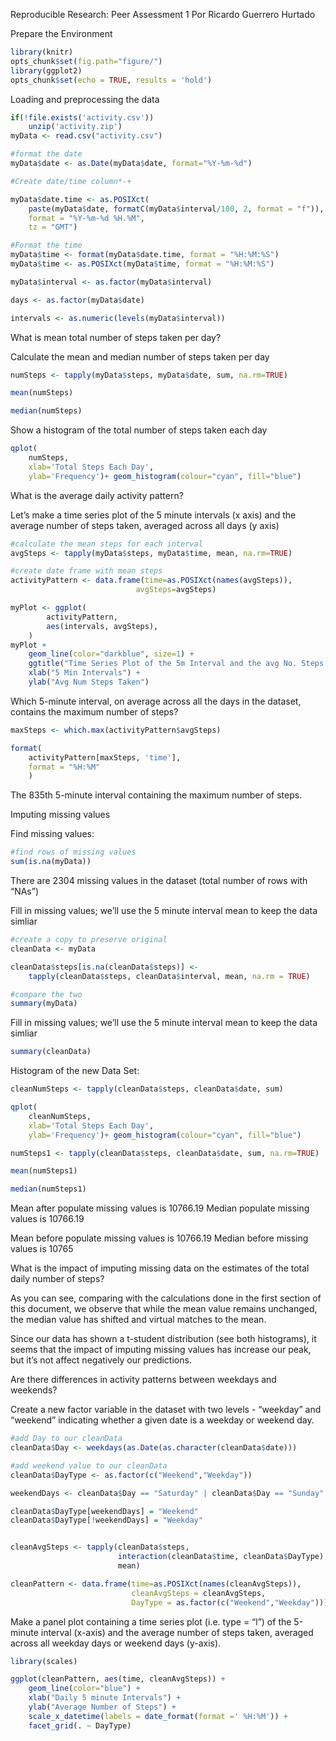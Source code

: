 Reproducible Research: Peer Assessment 1
Por Ricardo Guerrero Hurtado

Prepare the Environment
```r
library(knitr)
opts_chunk$set(fig.path="figure/")
library(ggplot2)
opts_chunk$set(echo = TRUE, results = 'hold')
```


Loading and preprocessing the data
```r
if(!file.exists('activity.csv'))
    unzip('activity.zip')
myData <- read.csv("activity.csv")

#format the date
myData$date <- as.Date(myData$date, format="%Y-%m-%d")

#Create date/time column*-+

myData$date.time <- as.POSIXct(
    paste(myData$date, formatC(myData$interval/100, 2, format = "f")), 
    format = "%Y-%m-%d %H.%M", 
    tz = "GMT")

#Format the time
myData$time <- format(myData$date.time, format = "%H:%M:%S")
myData$time <- as.POSIXct(myData$time, format = "%H:%M:%S")

myData$interval <- as.factor(myData$interval)

days <- as.factor(myData$date)

intervals <- as.numeric(levels(myData$interval))
```


What is mean total number of steps taken per day?

Calculate the mean and median number of steps taken per day

```r
numSteps <- tapply(myData$steps, myData$date, sum, na.rm=TRUE)

mean(numSteps)
```

```r
median(numSteps)
```
Show a histogram of the total number of steps taken each day
```r
qplot(
    numSteps, 
    xlab='Total Steps Each Day', 
    ylab='Frequency')+ geom_histogram(colour="cyan", fill="blue")
```

What is the average daily activity pattern?

Let's make a time series plot of the 5 minute intervals (x axis) and the average number of steps taken, averaged across all days (y axis)

```r
#calculate the mean steps for each interval
avgSteps <- tapply(myData$steps, myData$time, mean, na.rm=TRUE)

#create date frame with mean steps
activityPattern <- data.frame(time=as.POSIXct(names(avgSteps)),
                            avgSteps=avgSteps)

myPlot <- ggplot(
        activityPattern,
        aes(intervals, avgSteps),
    )
myPlot + 
    geom_line(color="darkblue", size=1) + 
    ggtitle("Time Series Plot of the 5m Interval and the avg No. Steps Taken") +
    xlab("5 Min Intervals") +
    ylab("Avg Num Steps Taken")

```

Which 5-minute interval, on average across all the days in the dataset, contains the maximum number of steps?
```r
maxSteps <- which.max(activityPattern$avgSteps)

format(
    activityPattern[maxSteps, 'time'], 
    format = "%H:%M"
    )

```
The 835th 5-minute interval containing the maximum number of steps.

Imputing missing values

Find missing values:

```r
#find rows of missing values
sum(is.na(myData))
```

There are 2304 missing values in the dataset (total number of rows with "NAs")

Fill in missing values; we'll use the 5 minute interval mean to keep the data simliar

```r
#create a copy to preserve original
cleanData <- myData

cleanData$steps[is.na(cleanData$steps)] <- 
    tapply(cleanData$steps, cleanData$interval, mean, na.rm = TRUE)

#compare the two
summary(myData)
```
Fill in missing values; we'll use the 5 minute interval mean to keep the data simliar

```r
summary(cleanData)
```

Histogram of the new Data Set:

```r
cleanNumSteps <- tapply(cleanData$steps, cleanData$date, sum)

qplot(
    cleanNumSteps, 
    xlab='Total Steps Each Day', 
    ylab='Frequency')+ geom_histogram(colour="cyan", fill="blue")

```

```r
numSteps1 <- tapply(cleanData$steps, cleanData$date, sum, na.rm=TRUE)

mean(numSteps1)
```

```r
median(numSteps1)
```
Mean after populate missing values is 10766.19
Median populate missing values is 10766.19

Mean before populate missing values is 10766.19
Median before missing values is 10765

What is the impact of imputing missing data on the estimates of the total daily number of steps?

As you can see, comparing with the calculations done in the first section of this document, we observe that while the mean value remains unchanged, the median value has shifted and virtual matches to the mean.

Since our data has shown a t-student distribution (see both histograms), it seems that the impact of imputing missing values has increase our peak, but it's not affect negatively our predictions.

Are there differences in activity patterns between weekdays and weekends?

Create a new factor variable in the dataset with two levels - "weekday" and "weekend" indicating whether a given date is a weekday or weekend day.

```r
#add Day to our cleanData
cleanData$Day <- weekdays(as.Date(as.character(cleanData$date)))

#add weekend value to our cleanData
cleanData$DayType <- as.factor(c("Weekend","Weekday"))

weekendDays <- cleanData$Day == "Saturday" | cleanData$Day == "Sunday"

cleanData$DayType[weekendDays] = "Weekend"
cleanData$DayType[!weekendDays] = "Weekday"


cleanAvgSteps <- tapply(cleanData$steps, 
                        interaction(cleanData$time, cleanData$DayType),
                        mean)

cleanPattern <- data.frame(time=as.POSIXct(names(cleanAvgSteps)), 
                           cleanAvgSteps = cleanAvgSteps, 
                           DayType = as.factor(c("Weekend","Weekday")))

```
Make a panel plot containing a time series plot (i.e. type = "l") of the 5-minute interval (x-axis) and the average number of steps taken, averaged across all weekday days or weekend days (y-axis).

```r
library(scales)

ggplot(cleanPattern, aes(time, cleanAvgSteps)) +
    geom_line(color="blue") +
    xlab("Daily 5 minute Intervals") +
    ylab("Average Number of Steps") +    
    scale_x_datetime(labels = date_format(format =' %H:%M')) +
    facet_grid(. ~ DayType)

```














